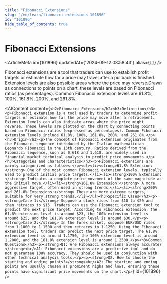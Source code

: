 ```yaml
---
title: "Fibonacci Extensions"
slug: "/en/learn/fibonacci-extensions-101896"
id: "101896"
hide_table_of_contents: true
---
```



# Fibonacci Extensions

<ArticleMeta id={101896} updatedAt={'2024-09-12 03:58:43'} alias={`[]`} />
<div className='border-solid border-b border-t-0 my-4 border-[var(--ifm-color-gray-300)]' />

Fibonacci extensions are a tool that traders can use to establish profit targets or estimate how far a price may travel after a pullback is finished. Extension levels are also possible areas where the price may reverse.Drawn as connections to points on a chart, these levels are based on Fibonacci ratios (as percentages). Common Fibonacci extension levels are 61.8%, 100%, 161.8%, 200%, and 261.8%.

<AIContent content={`<h2>Fibonacci Extension</h2><h3>Definition</h3><p>Fibonacci extension is a tool used by traders to determine profit targets or estimate how far the price may move after a retracement. Extension levels can also indicate areas where the price might reverse. These levels are plotted on the chart by connecting points based on Fibonacci ratios (expressed as percentages). Common Fibonacci extension levels include 61.8%, 100%, 161.8%, 200%, and 261.8%.</p><h3>Origin</h3><p>The concept of Fibonacci extension originates from the Fibonacci sequence introduced by the Italian mathematician Leonardo Fibonacci in the 13th century. Ratios derived from the Fibonacci sequence, such as 0.618 and 1.618, are widely used in financial market technical analysis to predict price movements.</p><h3>Categories and Characteristics</h3><p>Fibonacci extensions are mainly categorized as follows:</p><ul><li><strong>61.8% Extension:</strong> One of the most common Fibonacci extension levels, typically used to predict initial price targets.</li><li><strong>100% Extension:</strong> Indicates a complete price movement of the same magnitude as the initial move.</li><li><strong>161.8% Extension:</strong> A more aggressive target, often used in strong trends.</li><li><strong>200% and 261.8% Extensions:</strong> These are more extreme targets, suitable for very strong trends.</li></ul><h3>Specific Cases</h3><p><strong>Case 1:</strong> Suppose a stock rises from $10 to $20 and then retraces to $15. Traders can use the Fibonacci extension tool to predict the next price target. According to Fibonacci extension, the 61.8% extension level is around $23, the 100% extension level is around $25, and the 161.8% extension level is around $30.</p><p><strong>Case 2:</strong> In the forex market, suppose EUR/USD rises from 1.1000 to 1.1500 and then retraces to 1.1250. Using the Fibonacci extension tool, traders can predict the next price target. The 61.8% extension level is around 1.1750, the 100% extension level is around 1.2000, and the 161.8% extension level is around 1.2500.</p><h3>Common Questions</h3><p><strong>Q1: Are Fibonacci extensions always accurate?</strong><br/>A1: Fibonacci extensions are a predictive tool and do not guarantee 100% accuracy. They should be used in conjunction with other technical analysis tools.</p><p><strong>Q2: How to choose the starting and ending points?</strong><br/>A2: The starting and ending points are usually chosen as prominent highs and lows, ensuring these points have significant price movements on the chart.</p>`} id={101896} />
